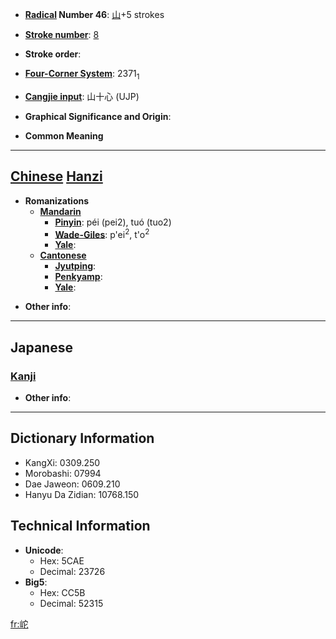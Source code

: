 * '''[[Wiktionary:Chinese radical index| Radical]] Number 46''': [[Wiktionary:Chinese radical index 山|山]]+5 strokes

* '''[[Wiktionary:Chinese total strokes index|Stroke number]]''': [[Wiktionary:Chinese total strokes index 8|8]]

* '''Stroke order''': 

* '''[[Wiktionary:Chinese four corner index|Four-Corner System]]''': 2371<sub>1</sub>

* '''[[Wiktionary:Chinese Cangjie index|Cangjie input]]''': 山十心 (UJP)

* '''Graphical Significance and Origin''': 

* '''Common Meaning'''

----

== [[Chinese]] [[Hanzi]] ==

* '''Romanizations'''
** '''[[Mandarin]]'''
*** '''[[Pinyin]]''': péi (pei2), tuó (tuo2)
*** '''[[Wade-Giles]]''': p'ei<sup>2</sup>, t'o<sup>2</sup>
*** '''[[Yale]]''': 
** '''[[Cantonese]]'''
*** '''[[Jyutping]]''':
*** '''[[Penkyamp]]''': 
*** '''[[Yale]]''': 

* '''Other info''': 

----

==Japanese==
===[[Kanji]]===
{{kanji|on readings=[[た]] (ta), [[だ]] (da)|kun readings=[[くずれるさま]] (kuzurerusama)}}

* '''Other info''':  

----

== Dictionary Information ==

* KangXi: 0309.250
* Morobashi: 07994
* Dae Jaweon: 0609.210
* Hanyu Da Zidian: 10768.150

== Technical Information ==

* '''Unicode''':
** Hex: 5CAE
** Decimal: 23726
* '''Big5''':
** Hex: CC5B
** Decimal: 52315

[[fr:岮]]